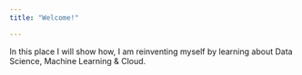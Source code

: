 ```yaml
---
title: "Welcome!"

---
```

In this place I will show how, I am reinventing myself by learning about Data Science, Machine Learning & Cloud.